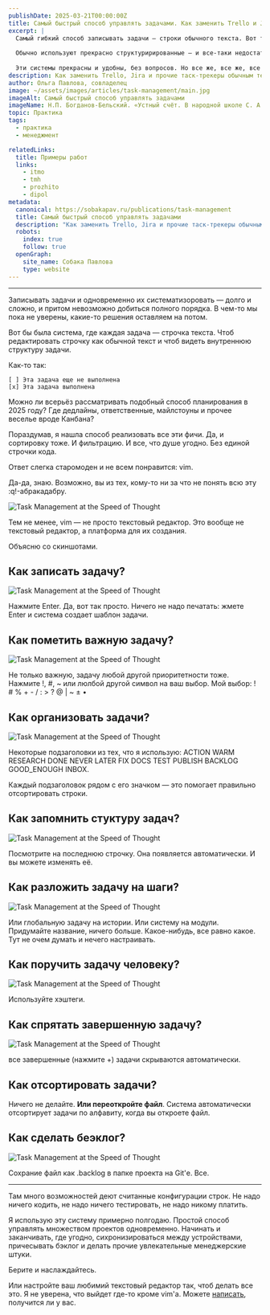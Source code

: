 ```yaml
---
publishDate: 2025-03-21T00:00:00Z
title: Самый быстрый способ управлять задачами. Как заменить Trello и Jira обычным текстом
excerpt: |
  Самый гибкий способ записывать задачи — строки обычного текста. Вот только из голого текст не построить систему управления задачами. Или все-таки?  
  
  Обычно используют прекрасно структурирированные — и все-таки недостаточно гибкие — интструменты вроде Jira, Trello, Asana и далее по списку. Или Notion, 2do, Todoist или чем там сейчас модно менеджить задачи и проекты. 
  
  Эти системы прекрасны и удобны, без вопросов. Но все же, все же, все же... 
description: Как заменить Trello, Jira и прочие таск-трекеры обычным текстом.
author: Ольга Павлова, совладелец
image: ~/assets/images/articles/task-management/main.jpg
imageAlt: Самый быстрый способ управлять задачами  
imageName: Н.П. Богданов-Бельский. «Устный счёт. В народной школе С. А. Рачинского»               
topic: Практика
tags:
  - практика
  - менеджмент

relatedLinks:
  title: Примеры работ
  links:
    - itmo
    - tmh
    - prozhito
    - dipol
metadata:
  canonical: https://sobakapav.ru/publications/task-management
  title: Самый быстрый способ управлять задачами
  description: "Как заменить Trello, Jira и прочие таск-трекеры обычным текстом."
  robots:
    index: true
    follow: true
  openGraph:
    site_name: Собака Павлова
    type: website
---
```



---

Записывать задачи и одновременно их систематизоровать — долго и сложно, и притом невозможно добиться полного порядка. В чем-то мы пока не уверены, какие-то решения оставляем на потом.

Вот бы была система, где каждая задача — строчка текста. Чтоб редактировать строчку как обычной текст и чтоб видеть внутреннюю структуру задачи.

Как-то так:

```
[ ] Эта задача еще не выполнена
[x] Эта задача выполнена
```

Можно ли всерьёз рассматривать подобный способ планирования в 2025 году? Где дедлайны, ответственные, майлстоуны и прочее веселье вроде Канбана?

Пораздумав, я нашла способ реализовать все эти фичи. Да, и сортировку тоже. И фильтрацию. И все, что душе угодно. Без единой строчки кода.

Ответ слегка старомоден и не всем понравится: vim.

Да-да, знаю. Возможно, вы из тех, кому-то ни за что не понять всю эту :q!-абракадабру.

![Task Management at the Speed of Thought](~/assets/images/articles/task-management/01.png)

Тем не менее, vim — не просто текстовый редактор. Это вообще не текстовый редактор, а платформа для их создания.

Объясню со скиншотами.

## Как записать задачу?

![Task Management at the Speed of Thought](~/assets/images/articles/task-management/03.png)

Нажмите Enter. Да, вот так просто. Ничего не надо печатать: жмете Enter и система создает шаблон задачи.

## Как пометить важную задачу?

![Task Management at the Speed of Thought](~/assets/images/articles/task-management/04.png)

Не только важную, задачу любой другой приоритетности тоже. Нажмите !, #, ~ или люлбой другой символ на ваш выбор. Мой выбор: ! # % + - / : > ? @ | ~ ± •

## Как организовать задачи?

![Task Management at the Speed of Thought](~/assets/images/articles/task-management/05.png)

Некоторые подзаголовки из тех, что я использую: ACTION WARM RESEARCH DONE NEVER LATER FIX DOCS TEST PUBLISH BACKLOG GOOD_ENOUGH INBOX.

Каждый подзаголовок рядом с его значком — это помогает правильно отсортировать строки.

## Как запомнить стуктуру задач?

![Task Management at the Speed of Thought](~/assets/images/articles/task-management/02.png)

Посмотрите на последнюю строчку. Она появляется автоматически. И вы можете изменять её.

## Как разложить задачу на шаги?

![Task Management at the Speed of Thought](~/assets/images/articles/task-management/06.png)

Или глобальную задачу на истории. Или систему на модули. Придумайте название, ничего больше. Какое-нибудь, все равно какое. Тут не очем думать и нечего настраивать.

## Как поручить задачу человеку?

![Task Management at the Speed of Thought](~/assets/images/articles/task-management/07.png)

Используйте хэштеги.

## Как спрятать завершенную задачу?

![Task Management at the Speed of Thought](~/assets/images/articles/task-management/08.png)

все завершенные (нажмите +) задачи скрываются автоматически.

## Как отсортировать задачи?

Ничего не делайте. **Или переоткройте файл**. Система автоматически отсортирует задачи по алфавиту, когда вы откроете файл.

## Как сделать беэклог?

![Task Management at the Speed of Thought](~/assets/images/articles/task-management/09.png)

Сохрание файл как .backlog в папке проекта на Git'е. Все.

___

Там много возможностей деют считанные конфигурации строк. Не надо ничего кодить, не надо ничего тестировать, не надо никому платить.

Я использую эту систему примерно полгодаю. Простой способ управлять множеством проектов одновременно. Начинать и заканчивать, где угодно, сихронизироваться между устройствами, причесывать бэклог и делать прочие увлекательные менеджерские штуки.

Берите и наслаждайтесь.

Или настройте ваш любимий текстовый редактор так, чтоб делать все это. Я не уверена, что выйдет где-то кроме vim'а. Можете [написать](mailto:we@eduhund.com), получится ли у вас.
